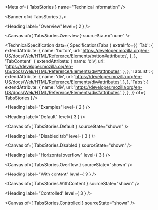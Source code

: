 
<Meta of={ TabsStories } name="Technical information" />

<Banner of={ TabsStories } />

<Heading label="Overview" level={ 2 } />

<Canvas of={ TabsStories.Overview } sourceState="none" />

<TechnicalSpecification
  data={ SpecificationsTabs }
  extraInfo={{
    'Tab': {
      extendAttribute: {
        name: 'button',
        url: 'https://developer.mozilla.org/en-US/docs/Web/HTML/Reference/Elements/button#attributes',
      },
    },
    'TabContent': {
      extendAttribute: {
        name: 'div',
        url: 'https://developer.mozilla.org/en-US/docs/Web/HTML/Reference/Elements/div#attributes',
      },
    },
    'TabList': {
      extendAttribute: {
        name: 'div',
        url: 'https://developer.mozilla.org/en-US/docs/Web/HTML/Reference/Elements/div#attributes',
      },
    },
    'Tabs': {
      extendAttribute: {
        name: 'div',
        url: 'https://developer.mozilla.org/en-US/docs/Web/HTML/Reference/Elements/div#attributes',
      },
    },
  }}
  of={ TabsStories } />

<Heading label="Examples" level={ 2 } />

<Heading label="Default" level={ 3 } />

<Canvas of={ TabsStories.Default } sourceState="shown" />

<Heading label="Disabled tab" level={ 3 } />

<Canvas of={ TabsStories.Disabled } sourceState="shown" />

<Heading label="Horizontal overflow" level={ 3 } />

<Canvas of={ TabsStories.Overflow } sourceState="shown" />

<Heading label="With content" level={ 3 } />

<Canvas of={ TabsStories.WithContent } sourceState="shown" />

<Heading label="Controlled" level={ 3 } />

<Canvas of={ TabsStories.Controlled } sourceState="shown" />

